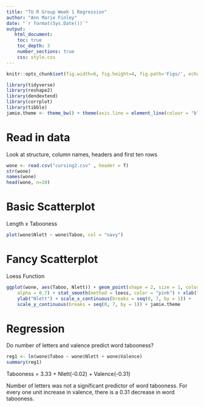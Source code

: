 ```yaml
---
title: "TU R Group Week 1 Regression"
author: "Ann Marie Finley"
date: "`r format(Sys.Date())`"
output:
   html_document:
    toc: true
    toc_depth: 3
    number_sections: true
    css: style.css
---
```


```r
knitr::opts_chunk$set(fig.width=6, fig.height=4, fig.path='Figs/', echo=TRUE, tidy=TRUE, message=F, warning=F, cache=T)
```


```r
library(tidyverse)
library(reshape2)
library(dendextend)
library(corrplot)
library(tibble)
jamie.theme <- theme_bw() + theme(axis.line = element_line(colour = "black"), panel.grid.minor = element_blank(), panel.grid.major = element_blank(), panel.border = element_blank(), panel.background = element_blank(), legend.title= element_blank())
```

# Read in data
Look at structure, column names, headers and first ten rows
```r
wone <- read.csv("cursing2.csv" , header = T)
str(wone)
names(wone)
head(wone, n=10)
```

# Basic Scatterplot 
Length x Tabooness
```r
plot(wone$Nlett ~ wone$Taboo, col = "navy")
```

# Fancy Scatterplot
Loess Function
```r
ggplot(wone, aes(Taboo, Nlett)) + geom_point(shape = 2, size = 1, color = "navy", 
    alpha = 0.7) + stat_smooth(method = loess, color = "pink") + xlab("Taboo") + 
    ylab("Nlett") + scale_x_continuous(breaks = seq(0, 7, by = 1)) + 
    scale_y_continuous(breaks = seq(0, 7, by = 1)) + jamie.theme
```

# Regression 
Do number of letters and valence predict word tabooness?
```r
reg1 <- lm(wone$Taboo ~ wone$Nlett + wone$Valence)
summary(reg1)
```

Tabooness = 3.33 + Nlett(-0.02) + Valence(-0.31)

Number of letters was not a significant predictor of word tabooness. For every one unit increase in valence, there is a 0.31 decrease in word tabooness.
